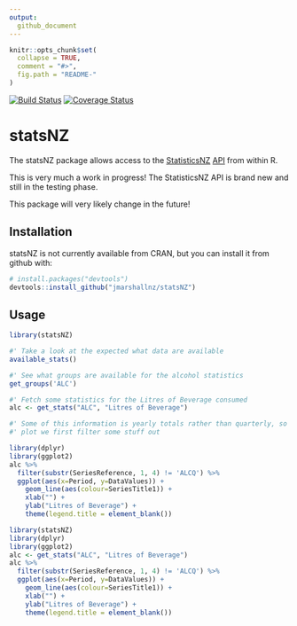 ```yaml
---
output:
  github_document
---
```


<!-- README.md is generated from README.Rmd. Please edit that file -->

```r
knitr::opts_chunk$set(
  collapse = TRUE,
  comment = "#>",
  fig.path = "README-"
)
```

[![Build Status](https://travis-ci.org/jmarshallnz/statsNZ.svg?branch=master)](https://travis-ci.org/jmarshallnz/statsNZ) [![Coverage Status](https://img.shields.io/codecov/c/github/jmarshallnz/statsNZ/master.svg)](https://codecov.io/github/jmarshallnz/statsNZ?branch=master)

# statsNZ

The statsNZ package allows access to the [StatisticsNZ](http://www.stats.govt.nz/) [API](https://statisticsnz.portal.azure-api.net/) from within R.

This is very much a work in progress! The StatisticsNZ API is brand new and still in the testing phase.

This package will very likely change in the future!

## Installation

statsNZ is not currently available from CRAN, but you can install it from github with:

```r
# install.packages("devtools")
devtools::install_github("jmarshallnz/statsNZ")
```

## Usage

```r
library(statsNZ)

#' Take a look at the expected what data are available
available_stats()

#' See what groups are available for the alcohol statistics
get_groups('ALC')

#' Fetch some statistics for the Litres of Beverage consumed
alc <- get_stats("ALC", "Litres of Beverage")

#' Some of this information is yearly totals rather than quarterly, so to
#' plot we first filter some stuff out

library(dplyr)
library(ggplot2)
alc %>%
  filter(substr(SeriesReference, 1, 4) != 'ALCQ') %>%
  ggplot(aes(x=Period, y=DataValues)) +
    geom_line(aes(colour=SeriesTitle1)) +
    xlab("") +
    ylab("Litres of Beverage") + 
    theme(legend.title = element_blank())
```

```r
library(statsNZ)
library(dplyr)
library(ggplot2)
alc <- get_stats("ALC", "Litres of Beverage")
alc %>%
  filter(substr(SeriesReference, 1, 4) != 'ALCQ') %>%
  ggplot(aes(x=Period, y=DataValues)) +
    geom_line(aes(colour=SeriesTitle1)) +
    xlab("") +
    ylab("Litres of Beverage") + 
    theme(legend.title = element_blank())
```

